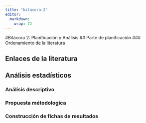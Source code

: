 ```yaml
---
title: "bitacora-2"
editor: 
  markdown: 
    wrap: 72
---
```


#Bitácora 2: Planificación y Análisis
## Parte de planificación
### Ordenamiento de la literatura 

## Enlaces de la literatura 

## Análisis estadísticos
### Análisis descriptivo 
### Propuesta métodologica
### Construcción de fichas de resultados


